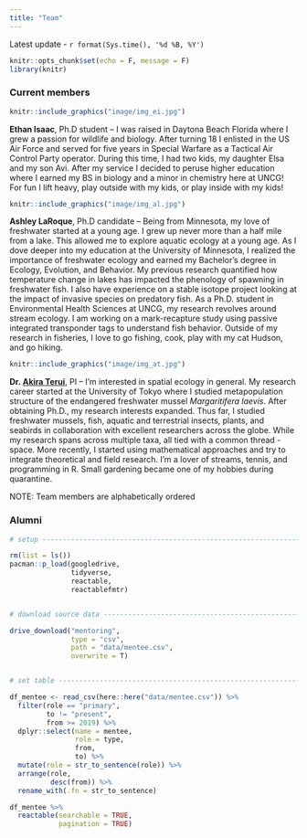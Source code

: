 ```yaml
---
title: "Team"
---
```


Latest update - `r format(Sys.time(), '%d %B, %Y')`

```r
knitr::opts_chunk$set(echo = F, message = F)
library(knitr)
```

### Current members

::: float-image
```r
knitr::include_graphics("image/img_ei.jpg")
```

**Ethan Isaac**, Ph.D student -- I was raised in Daytona Beach Florida where I grew a passion for wildlife and biology. After turning 18 I enlisted in the US Air Force and served for five years in Special Warfare as a Tactical Air Control Party operator. During this time, I had two kids, my daughter Elsa and my son Avi. After my service I decided to peruse higher education where I earned my BS in biology and a minor in chemistry here at UNCG! For fun I lift heavy, play outside with my kids, or play inside with my kids!
:::

::: float-image
```r
knitr::include_graphics("image/img_al.jpg")
```

**Ashley LaRoque**, Ph.D candidate -- Being from Minnesota, my love of freshwater started at a young age. I grew up never more than a half mile from a lake. This allowed me to explore aquatic ecology at a young age. As I dove deeper into my education at the University of Minnesota, I realized the importance of freshwater ecology and earned my Bachelor's degree in Ecology, Evolution, and Behavior. My previous research quantified how temperature change in lakes has impacted the phenology of spawning in freshwater fish. I also have experience on a stable isotope project looking at the impact of invasive species on predatory fish. As a Ph.D. student in Environmental Health Sciences at UNCG, my research revolves around stream ecology. I am working on a mark-recapture study using passive integrated transponder tags to understand fish behavior. Outside of my research in fisheries, I love to go fishing, cook, play with my cat Hudson, and go hiking.
:::

::: float-image
```r
knitr::include_graphics("image/img_at.jpg")
```

**Dr. [Akira Terui](https://scholar.google.com/citations?user=H9OuCKsAAAAJ&hl=ja&authuser=1)**, PI -- I'm interested in spatial ecology in general. My research career started at the University of Tokyo where I studied metapopulation structure of the endangered freshwater mussel *Margaritifera laevis*. After obtaining Ph.D., my research interests expanded. Thus far, I studied freshwater mussels, fish, aquatic and terrestrial insects, plants, and seabirds in collaboration with excellent researchers across the globe. While my research spans across multiple taxa, all tied with a common thread - space. More recently, I started using mathematical approaches and try to integrate theoretical and field research. I'm a lover of streams, tennis, and programming in R. Small gardening became one of my hobbies during quarantine.
:::

NOTE: Team members are alphabetically ordered

### Alumni

```r

# setup -------------------------------------------------------------------

rm(list = ls())
pacman::p_load(googledrive,
               tidyverse,
               reactable,
               reactablefmtr)


# download source data ----------------------------------------------------

drive_download("mentoring",
               type = "csv",
               path = "data/mentee.csv",
               overwrite = T)


# set table ---------------------------------------------------------------

df_mentee <- read_csv(here::here("data/mentee.csv")) %>% 
  filter(role == "primary",
         to != "present",
         from >= 2019) %>% 
  dplyr::select(name = mentee,
                role = type,
                from,
                to) %>% 
  mutate(role = str_to_sentence(role)) %>% 
  arrange(role,
          desc(from)) %>% 
  rename_with(.fn = str_to_sentence)

df_mentee %>% 
  reactable(searchable = TRUE,
            pagination = TRUE)

```
